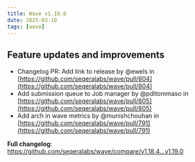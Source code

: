 ```yaml
---
title: Wave v1.19.0
date: 2025-03-10
tags: [wave]
---
```


## Feature updates and improvements

* Changelog PR: Add link to release by @ewels in [https://github.com/seqeralabs/wave/pull/804](https://github.com/seqeralabs/wave/pull/804)
* Add submission queue to Job manager by @pditommaso in [https://github.com/seqeralabs/wave/pull/805](https://github.com/seqeralabs/wave/pull/805)
* Add arch in wave metrics by @munishchouhan in [https://github.com/seqeralabs/wave/pull/791](https://github.com/seqeralabs/wave/pull/791)


**Full changelog**: https://github.com/seqeralabs/wave/compare/v1.18.4...v1.19.0
